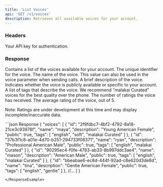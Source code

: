 ```yaml
---
title: 'List Voices'
api: 'GET /v1/voices'
description: Retrieves all available voices for your account.
---
```


### Headers

<ParamField header="authorization" type="string" required={true}>
    Your API key for authentication.
</ParamField>


### Response

<ResponseField name="voices" type="array">
    Contains a list of the voices available for your account.
</ResponseField>

<ResponseField name="voices[].id" type="string">
    The unique identifier for the voice.
</ResponseField>

<ResponseField name="voices[].name" type="string">
    The name of the voice. This value can also be used in the voice parameter when sending calls.
</ResponseField>

<ResponseField name="voices[].description" type="string">
    A brief description of the voice.
</ResponseField>

<ResponseField name="voices[].public" type="boolean">
    Indicates whether the voice is publicly available or specific to your account.
</ResponseField>

<ResponseField name="voices[].tags" type="array">
    A list of tags that describe the voice. We recommend “malakai Curated” voices for the best quality over the phone.
</ResponseField>

<ResponseField name="voices[].total_ratings" type="number">
    The number of ratings the voice has received.
</ResponseField>

<ResponseField name="voices[].average_rating" type="number">
    The average rating of the voice, out of 5.
</ResponseField>

Note: Ratings are under development at this time and may display incomplete/inaccurate data.

<ResponseExample>
```json Response
{
    "voices": [
        {
            "id": "2f9fdbc7-4bf2-4792-8a18-21ce3c93978f",
            "name": "maya",
            "description": "Young American Female",
            "public": true,
            "tags": [
                "english",
                "soft",
                "malakai Curated"
            ]
        },
        {
            "id": "37b3f1c8-a01e-4d70-b251-294733f08371",
            "name": "ryan",
            "description": "Professional American Male",
            "public": true,
            "tags": [
                "english",
                "malakai Curated"
            ]
        },
        {
            "id": "90295ec4-f0fe-4783-ab33-8b997ddc3ae4",
            "name": "mason",
            "description": "American Male",
            "public": true,
            "tags": [
                "english",
                "malakai Curated"
            ]
        },
        {
            "id": "bbeabae6-ec8d-444f-92ad-c8e620d3de8d",
            "name": "tina",
            "description": "Gentle American Female",
            "public": true,
            "tags": [
                "english",
                "gentle"
            ]
        },
        //...
    ]
}

```
</ResponseExample>
